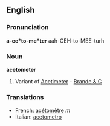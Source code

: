 ==English==

===Pronunciation===
'''a-ce*to-me*ter'''
aah-CEH-to-MEE-turh

===Noun===
'''acetometer'''

#Variant of [[Acetimeter]] - [[Brande & C]]

===Translations===
*French: [[acétomètre]] ''m''
*Italian: [[acetometro]]